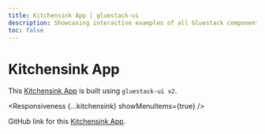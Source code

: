 ```yaml
---
title: Kitchensink App | gluestack-ui
description: Showcasing interactive examples of all Gluestack components for web and native platforms.
toc: false
---
```



<Meta title="with-nativewind/Apps/Kitchensink App" />

# Kitchensink App

This [Kitchensink App](https://kitchen-sink-v2.gluestack.io/) is built using `gluestack-ui v2`.

<Responsiveness {...kitchensink} showMenuItems={true} />

GitHub link for this [Kitchensink App](https://github.com/gluestack/kitchen-sink-gluestack-ui-v2).
